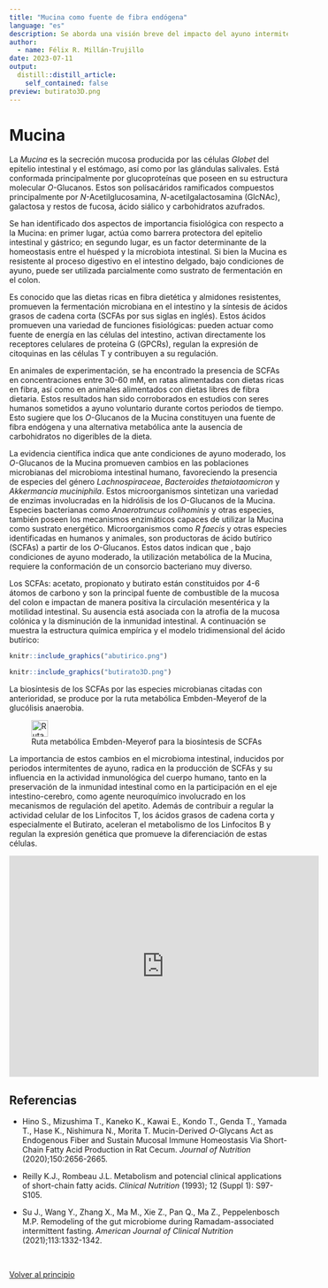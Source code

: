 ```yaml
---
title: "Mucina como fuente de fibra endógena"
language: "es"
description: Se aborda una visión breve del impacto del ayuno intermitente en el microbioma intestinal, y la utilización de los O-Glucanos de la Mucina como fuente de fibra endógena y sustrato de fermentación, para la síntesis de ácidos grasos de cadena corta y su importancia en la salud humana.
author:
  - name: Félix R. Millán-Trujillo
date: 2023-07-11
output:
  distill::distill_article:
    self_contained: false
preview: butirato3D.png
---
```



<!-- Google tag (gtag.js) -->
<script async src="https://www.googletagmanager.com/gtag/js?id=G-79ZMSKS60W"></script>
<script>
  window.dataLayer = window.dataLayer || [];
  function gtag(){dataLayer.push(arguments);}
  gtag('js', new Date());

  gtag('config', 'G-79ZMSKS60W');
</script>

# Mucina {#principio}

La *Mucina* es la secreción mucosa producida por las células *Globet* del epitelio intestinal y el estómago, así como por las glándulas salivales. Está conformada principalmente por glucoproteínas que poseen en su estructura molecular *O*-Glucanos. Estos son polísacáridos ramificados compuestos principalmente por *N*-Acetilglucosamina, *N*-acetilgalactosamina (GlcNAc), galactosa y restos de fucosa, ácido siálico y carbohidratos azufrados.

Se han identificado dos aspectos de importancia fisiológica con respecto a la Mucina: en primer lugar, actúa como barrera protectora del epitelio intestinal y gástrico; en segundo lugar, es un factor determinante de la homeostasis entre el huésped y la microbiota intestinal. Si bien la Mucina es resistente al proceso digestivo en el intestino delgado, bajo condiciones de ayuno, puede ser utilizada parcialmente como sustrato de fermentación en el colon.

Es conocido que las dietas ricas en fibra dietética y almidones resistentes, promueven la fermentación microbiana en el intestino y la síntesis de ácidos grasos de cadena corta (SCFAs por sus siglas en inglés). Estos ácidos promueven una variedad de funciones fisiológicas: pueden actuar como fuente de energía en las células del intestino, activan directamente los receptores celulares de proteína G (GPCRs), regulan la expresión de citoquinas en las células T y contribuyen a su regulación.

En animales de experimentación, se ha encontrado la presencia de SCFAs en concentraciones entre 30-60 mM, en ratas alimentadas con dietas ricas en fibra, así como en animales alimentados con dietas libres de fibra dietaria. Estos resultados han sido corroborados en estudios con seres humanos sometidos a ayuno voluntario durante cortos periodos de tiempo. Esto sugiere que los *O*-Glucanos de la Mucina constituyen una fuente de fibra endógena y una alternativa metabólica ante la ausencia de carbohidratos no digeribles de la dieta.

La evidencia científica indica que ante condiciones de ayuno moderado, los *O*-Glucanos de la Mucina promueven cambios en las poblaciones microbianas del microbioma intestinal humano, favoreciendo la presencia de especies del género *Lachnospiraceae*, *Bacteroides thetaiotaomicron* y *Akkermancia muciniphila*. Estos microorganismos sintetizan una variedad de enzimas involucradas en la hidrólisis de los *O*-Glucanos de la Mucina. Especies bacterianas como *Anaerotruncus colihominis* y otras especies, también poseen los mecanismos enzimáticos capaces de utilizar la Mucina como sustrato energético. Microorganismos como *R faecis* y otras especies identificadas en humanos y animales, son productoras de ácido butírico (SCFAs) a partir de los *O*-Glucanos. Estos datos indican que , bajo condiciones de ayuno moderado, la utilización metabólica de la Mucina, requiere la conformación de un consorcio bacteriano muy diverso. 

Los SCFAs: acetato, propionato y butirato están constituidos por 4-6 átomos de carbono y son la principal fuente de combustible de la mucosa del colon e impactan de manera positiva la circulación mesentérica y la motilidad intestinal. Su ausencia está asociada con la atrofia de la mucosa colónica y la disminución de la inmunidad intestinal. A continuación se muestra la estructura química empírica y el modelo tridimensional del ácido butírico:

```r
knitr::include_graphics("abutirico.png")
```

```r
knitr::include_graphics("butirato3D.png")
```

La biosíntesis de los SCFAs por las especies microbianas citadas con anterioridad, se produce por la ruta metabólica Embden-Meyerof de la glucólisis anaerobia.

![Ruta metabólica Embden-Meyerof para la biosíntesis de SCFAs](butirato.png){width=30}

La importancia de estos cambios en el microbioma intestinal, inducidos por periodos intermitentes de ayuno, radica en la producción de SCFAs y su influencia en la actividad inmunológica del cuerpo humano, tanto en la preservación de la inmunidad intestinal como en la participación en el eje intestino-cerebro, como agente neuroquímico involucrado en los mecanismos de regulación del apetito. Además de contribuir a regular la actividad celular de los Linfocitos T, los ácidos grasos de cadena corta y especialmente el Butirato, aceleran el metabolismo de los Linfocitos B y regulan la expresión genética que promueve la diferenciación de estas células.

<iframe width="560" height="400" src="https://www.youtube.com/embed/UY_kRJqpUWo" title="YouTube video player" frameborder="0" allow="accelerometer; autoplay; clipboard-write; encrypted-media; gyroscope; picture-in-picture; web-share" allowfullscreen></iframe>

## Referencias

* Hino S., Mizushima T., Kaneko K., Kawai E., Kondo T., Genda T., Yamada T., Hase K., Nishimura N., Morita T. Mucin-Derived *O*-Glycans Act as Endogenous Fiber and Sustain Mucosal Immune Homeostasis Via Short-Chain Fatty Acid Production in Rat Cecum. *Journal of Nutrition* (2020);150:2656-2665.

* Reilly K.J., Rombeau J.L. Metabolism and potencial clinical applications of short-chain fatty acids. *Clinical Nutrition* (1993); 12 (Suppl 1): S97-S105.

* Su J., Wang Y., Zhang X., Ma M., Xie Z., Pan Q., Ma Z., Peppelenbosch M.P. Remodeling of the gut microbiome during Ramadam-associated intermittent fasting. *American Journal of Clinical Nutrition* (2021);113:1332-1342.

<br />

<a href="#principio">
Volver al principio
</a>